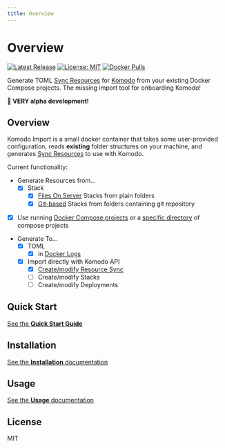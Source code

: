 ```yaml
---
title: Overview
---
```


# Overview

[![Latest Release](https://img.shields.io/github/v/release/foxxmd/komodo-import)](https://github.com/FoxxMD/komodo-import/releases)
[![License: MIT](https://img.shields.io/badge/License-MIT-yellow.svg)](https://opensource.org/licenses/MIT)
[![Docker Pulls](https://img.shields.io/docker/pulls/foxxmd/komodo-import)](https://hub.docker.com/r/foxxmd/komodo-import)

Generate TOML [Sync Resources](https://komo.do/docs/sync-resources) for [Komodo](https://komo.do) from your existing Docker Compose projects. The missing import tool for onboarding Komodo!

**🚧 VERY alpha development!**

## Overview

Komodo Import is a small docker container that takes some user-provided configuration, reads **existing** folder structures on your machine, and generates [Sync Resources](https://komo.do/docs/sync-resources) to use with Komodo.

Current functionality:

* Generate Resources from...
  * [x] Stack
     * [x] [Files On Server](./docs/usage/overview#files-on-server) Stacks from plain folders  
     * [x] [Git-based](./docs/usage/overview#git-repo) Stacks from folders containing git repository
* [x] Use running [Docker Compose projects](./docs/usage/overview?stacksFrom=compose#stack-sources) or a [specific directory](./docs/usage/overview?stacksFrom=dir#stack-sources) of compose projects
* Generate To...
  * [x] TOML
    * [x] in [Docker Logs](./docs/usage/overview#console)
  * [x] Import directly with Komodo API
    * [x] [Create/modify Resource Sync](./docs/usage/overview#api-sync)
    * [ ] Create/modify Stacks
    * [ ] Create/modify Deployments

## Quick Start

[See the **Quick Start Guide**](./docs/quickstart)

## Installation

[See the **Installation** documentation](./docs/installation)

## Usage

[See the **Usage** documentation](./docs/usage/overview)

## License

MIT
